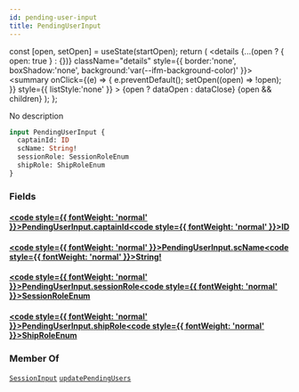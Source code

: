 ```yaml
---
id: pending-user-input
title: PendingUserInput
---
```









  const [open, setOpen] = useState(startOpen);
  return (
    <details {...(open ? { open: true } : {})} className="details" style={{ border:'none', boxShadow:'none', background:'var(--ifm-background-color)' }}>
      <summary
        onClick={(e) => {
          e.preventDefault();
          setOpen((open) => !open);
        }}
        style={{ listStyle:'none' }}
      >
      {open ? dataOpen : dataClose}
      </summary>
      {open && children}
    </details>
  );
};








No description


```graphql
input PendingUserInput {
  captainId: ID
  scName: String!
  sessionRole: SessionRoleEnum
  shipRole: ShipRoleEnum
}
```




### Fields

#### [<code style={{ fontWeight: 'normal' }}>PendingUserInput.<b>captainId</b></code>](#)<Bullet />[<code style={{ fontWeight: 'normal' }}><b>ID</b></code>](/api/types/scalars/id.mdx) <Badge class="badge badge--secondary " text="scalar"/> 



#### [<code style={{ fontWeight: 'normal' }}>PendingUserInput.<b>scName</b></code>](#)<Bullet />[<code style={{ fontWeight: 'normal' }}><b>String!</b></code>](/api/types/scalars/string.mdx) <Badge class="badge badge--secondary badge--non_null" text="non-null"/> <Badge class="badge badge--secondary " text="scalar"/> 



#### [<code style={{ fontWeight: 'normal' }}>PendingUserInput.<b>sessionRole</b></code>](#)<Bullet />[<code style={{ fontWeight: 'normal' }}><b>SessionRoleEnum</b></code>](/api/types/enums/session-role-enum.mdx) <Badge class="badge badge--secondary " text="enum"/> 



#### [<code style={{ fontWeight: 'normal' }}>PendingUserInput.<b>shipRole</b></code>](#)<Bullet />[<code style={{ fontWeight: 'normal' }}><b>ShipRoleEnum</b></code>](/api/types/enums/ship-role-enum.mdx) <Badge class="badge badge--secondary " text="enum"/> 







### Member Of

[`SessionInput`](/api/types/inputs/session-input.mdx)  <Badge class="badge badge--secondary badge--relation" text="input"/><Bullet />[`updatePendingUsers`](/api/operations/mutations/update-pending-users.mdx)  <Badge class="badge badge--secondary badge--relation" text="mutation"/>